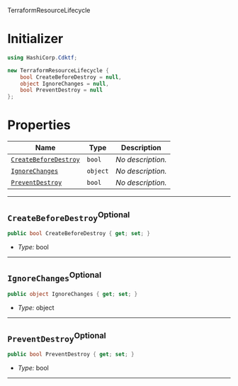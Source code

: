  TerraformResourceLifecycle <a name="TerraformResourceLifecycle" id="cdktf.TerraformResourceLifecycle"></a>

# Initializer <a name="Initializer" id="cdktf.TerraformResourceLifecycle.Initializer"></a>

```csharp
using HashiCorp.Cdktf;

new TerraformResourceLifecycle {
    bool CreateBeforeDestroy = null,
    object IgnoreChanges = null,
    bool PreventDestroy = null
};
```

# Properties <a name="Properties" id="Properties"></a>

| **Name** | **Type** | **Description** |
| --- | --- | --- |
| <code><a href="#cdktf.TerraformResourceLifecycle.property.createBeforeDestroy">CreateBeforeDestroy</a></code> | <code>bool</code> | *No description.* |
| <code><a href="#cdktf.TerraformResourceLifecycle.property.ignoreChanges">IgnoreChanges</a></code> | <code>object</code> | *No description.* |
| <code><a href="#cdktf.TerraformResourceLifecycle.property.preventDestroy">PreventDestroy</a></code> | <code>bool</code> | *No description.* |

---

## `CreateBeforeDestroy`<sup>Optional</sup> <a name="CreateBeforeDestroy" id="cdktf.TerraformResourceLifecycle.property.createBeforeDestroy"></a>

```csharp
public bool CreateBeforeDestroy { get; set; }
```

- *Type:* bool

---

## `IgnoreChanges`<sup>Optional</sup> <a name="IgnoreChanges" id="cdktf.TerraformResourceLifecycle.property.ignoreChanges"></a>

```csharp
public object IgnoreChanges { get; set; }
```

- *Type:* object

---

## `PreventDestroy`<sup>Optional</sup> <a name="PreventDestroy" id="cdktf.TerraformResourceLifecycle.property.preventDestroy"></a>

```csharp
public bool PreventDestroy { get; set; }
```

- *Type:* bool

---
